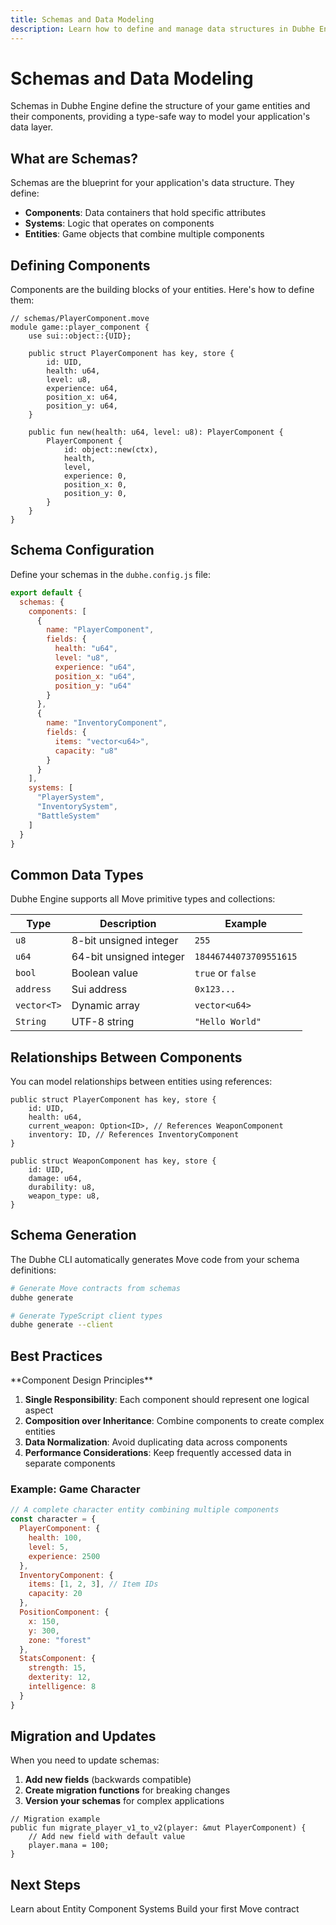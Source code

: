 ```yaml
---
title: Schemas and Data Modeling
description: Learn how to define and manage data structures in Dubhe Engine using schemas
---
```


# Schemas and Data Modeling

Schemas in Dubhe Engine define the structure of your game entities and their components, providing a type-safe way to model your application's data layer.

## What are Schemas?

Schemas are the blueprint for your application's data structure. They define:

- **Components**: Data containers that hold specific attributes
- **Systems**: Logic that operates on components
- **Entities**: Game objects that combine multiple components

## Defining Components

Components are the building blocks of your entities. Here's how to define them:

```move
// schemas/PlayerComponent.move
module game::player_component {
    use sui::object::{UID};
    
    public struct PlayerComponent has key, store {
        id: UID,
        health: u64,
        level: u8,
        experience: u64,
        position_x: u64,
        position_y: u64,
    }
    
    public fun new(health: u64, level: u8): PlayerComponent {
        PlayerComponent {
            id: object::new(ctx),
            health,
            level,
            experience: 0,
            position_x: 0,
            position_y: 0,
        }
    }
}
```

## Schema Configuration

Define your schemas in the `dubhe.config.js` file:

```javascript
export default {
  schemas: {
    components: [
      {
        name: "PlayerComponent",
        fields: {
          health: "u64",
          level: "u8", 
          experience: "u64",
          position_x: "u64",
          position_y: "u64"
        }
      },
      {
        name: "InventoryComponent", 
        fields: {
          items: "vector<u64>",
          capacity: "u8"
        }
      }
    ],
    systems: [
      "PlayerSystem",
      "InventorySystem",
      "BattleSystem"
    ]
  }
}
```

## Common Data Types

Dubhe Engine supports all Move primitive types and collections:

| Type | Description | Example |
|------|-------------|---------|
| `u8` | 8-bit unsigned integer | `255` |
| `u64` | 64-bit unsigned integer | `18446744073709551615` |
| `bool` | Boolean value | `true` or `false` |
| `address` | Sui address | `0x123...` |
| `vector<T>` | Dynamic array | `vector<u64>` |
| `String` | UTF-8 string | `"Hello World"` |

## Relationships Between Components

You can model relationships between entities using references:

```move
public struct PlayerComponent has key, store {
    id: UID,
    health: u64,
    current_weapon: Option<ID>, // References WeaponComponent
    inventory: ID, // References InventoryComponent
}

public struct WeaponComponent has key, store {
    id: UID,
    damage: u64,
    durability: u8,
    weapon_type: u8,
}
```

## Schema Generation

The Dubhe CLI automatically generates Move code from your schema definitions:

```bash
# Generate Move contracts from schemas
dubhe generate

# Generate TypeScript client types
dubhe generate --client
```

## Best Practices

<Note>
**Component Design Principles**

1. **Single Responsibility**: Each component should represent one logical aspect
2. **Composition over Inheritance**: Combine components to create complex entities
3. **Data Normalization**: Avoid duplicating data across components
4. **Performance Considerations**: Keep frequently accessed data in separate components
</Note>

### Example: Game Character

```javascript
// A complete character entity combining multiple components
const character = {
  PlayerComponent: {
    health: 100,
    level: 5,
    experience: 2500
  },
  InventoryComponent: {
    items: [1, 2, 3], // Item IDs
    capacity: 20
  },
  PositionComponent: {
    x: 150,
    y: 300,
    zone: "forest"
  },
  StatsComponent: {
    strength: 15,
    dexterity: 12,
    intelligence: 8
  }
}
```

## Migration and Updates

When you need to update schemas:

1. **Add new fields** (backwards compatible)
2. **Create migration functions** for breaking changes
3. **Version your schemas** for complex applications

```move
// Migration example
public fun migrate_player_v1_to_v2(player: &mut PlayerComponent) {
    // Add new field with default value
    player.mana = 100;
}
```

## Next Steps

<CardGroup cols={2}>
  <Card
    title="ECS Architecture"
    icon="cubes"
    href="/dubhe/sui/ecs"
  >
    Learn about Entity Component Systems
  </Card>
  <Card
    title="Contract Development"
    icon="code"
    href="/tutorials/contract-development"
  >
    Build your first Move contract
  </Card>
</CardGroup>
